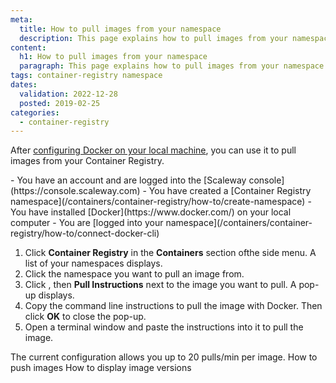 ```yaml
---
meta:
  title: How to pull images from your namespace
  description: This page explains how to pull images from your namespace
content:
  h1: How to pull images from your namespace
  paragraph: This page explains how to pull images from your namespace
tags: container-registry namespace 
dates:
  validation: 2022-12-28
  posted: 2019-02-25
categories:
  - container-registry
---
```


After [configuring Docker on your local machine](/containers/container-registry/how-to/connect-docker-cli), you can use it to pull images from your Container Registry.

<Macro id="iam-requirements" />

<Message type="requirement">
  - You have an account and are logged into the [Scaleway console](https://console.scaleway.com) 
  - You have created a [Container Registry namespace](/containers/container-registry/how-to/create-namespace)
  - You have installed [Docker](https://www.docker.com/) on your local computer
  - You are [logged into your namespace](/containers/container-registry/how-to/connect-docker-cli)
</Message>

1. Click **Container Registry** in the **Containers** section ofthe side menu. A list of your namespaces displays.
2. Click the namespace you want to pull an image from.
3. Click <Icon name="more" />, then **Pull Instructions** next to the image you want to pull. A pop-up displays.
    <Lightbox src="scaleway-registry_pull_instructions.webp" />
4. Copy the command line instructions to pull the image with Docker. Then click **OK** to close the pop-up.
    <Lightbox src="scaleway-registry_pull_instructions_popup.webp" />
5. Open a terminal window and paste the instructions into it to pull the image.
  <Message type="note">
    The current configuration allows you up to 20 pulls/min per image.
  </Message>

<Navigation title="See Also">
  <PreviousButton to="/containers/container-registry/how-to/push-images/">How to push images</PreviousButton>
  <NextButton to="/containers/container-registry/how-to/display-image-versions/">How to display image versions</NextButton>
</Navigation>
